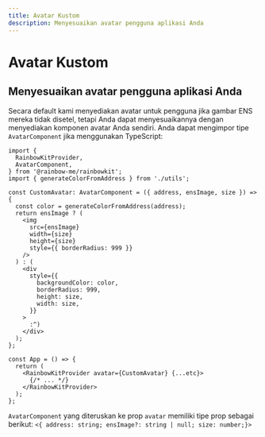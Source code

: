 ```yaml
---
title: Avatar Kustom
description: Menyesuaikan avatar pengguna aplikasi Anda
---
```


# Avatar Kustom

## Menyesuaikan avatar pengguna aplikasi Anda

Secara default kami menyediakan avatar untuk pengguna jika gambar ENS mereka tidak disetel, tetapi Anda dapat menyesuaikannya dengan menyediakan komponen avatar Anda sendiri. Anda dapat mengimpor tipe `AvatarComponent` jika menggunakan TypeScript:

```tsx
import {
  RainbowKitProvider,
  AvatarComponent,
} from '@rainbow-me/rainbowkit';
import { generateColorFromAddress } from './utils';

const CustomAvatar: AvatarComponent = ({ address, ensImage, size }) => {
  const color = generateColorFromAddress(address);
  return ensImage ? (
    <img
      src={ensImage}
      width={size}
      height={size}
      style={{ borderRadius: 999 }}
    />
  ) : (
    <div
      style={{
        backgroundColor: color,
        borderRadius: 999,
        height: size,
        width: size,
      }}
    >
      :^)
    </div>
  );
};

const App = () => {
  return (
    <RainbowKitProvider avatar={CustomAvatar} {...etc}>
      {/* ... */}
    </RainbowKitProvider>
  );
};
```

`AvatarComponent` yang diteruskan ke prop `avatar` memiliki tipe prop sebagai berikut: `<{ address: string; ensImage?: string | null; size: number;}>`
